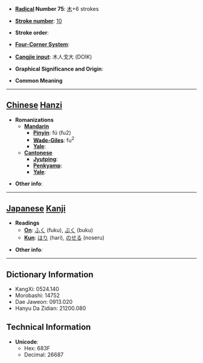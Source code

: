 * '''[[Wiktionary:Chinese radical index| Radical]] Number 75''': [[Wiktionary:Chinese radical index 木|木]]+6 strokes

* '''[[Wiktionary:Chinese total strokes index|Stroke number]]''': [[Wiktionary:Chinese total strokes index 10|10]]

* '''Stroke order''': 

* '''[[Wiktionary:Chinese four corner index|Four-Corner System]]''': 

* '''[[Wiktionary:Chinese Cangjie index|Cangjie input]]''': 木人戈大 (DOIK)

* '''Graphical Significance and Origin''': 

* '''Common Meaning'''

----

== [[Chinese]] [[Hanzi]] ==

* '''Romanizations'''
** '''[[Mandarin]]'''
*** '''[[Pinyin]]''': fú (fu2)
*** '''[[Wade-Giles]]''': fu<sup>2</sup>
*** '''[[Yale]]''': 
** '''[[Cantonese]]'''
*** '''[[Jyutping]]''':
*** '''[[Penkyamp]]''': 
*** '''[[Yale]]''': 

* '''Other info''': 

----

== [[Japanese]] [[Kanji]] ==

* '''Readings'''
** '''[[On]]''': [[ふく]] (fuku), [[ぶく]] (buku)
** '''[[Kun]]''': [[はり]] (hari), [[のせる]] (noseru)

* '''Other info''':  

----

== Dictionary Information ==

* KangXi: 0524.140
* Morobashi: 14752
* Dae Jaweon: 0913.020
* Hanyu Da Zidian: 21200.080

== Technical Information ==

* '''Unicode''':
** Hex: 683F
** Decimal: 26687